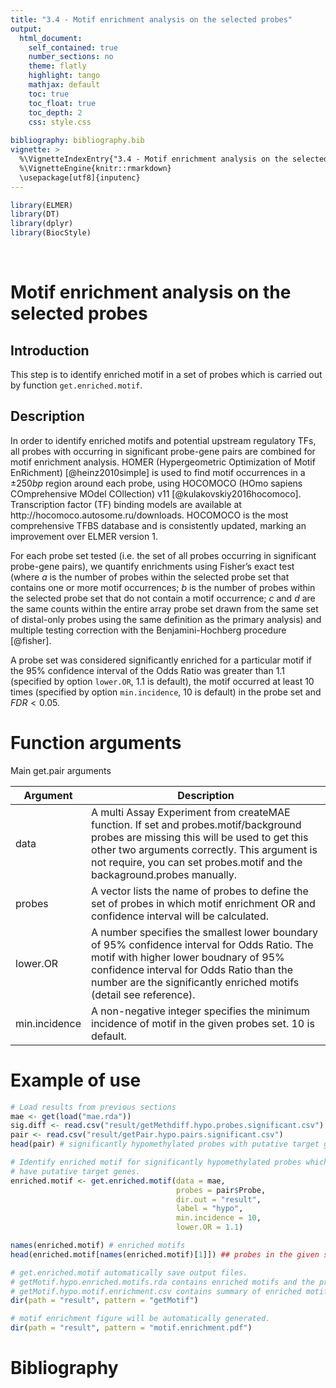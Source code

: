 ```yaml
---
title: "3.4 - Motif enrichment analysis on the selected probes"
output: 
  html_document:
    self_contained: true
    number_sections: no
    theme: flatly
    highlight: tango
    mathjax: default
    toc: true
    toc_float: true
    toc_depth: 2
    css: style.css
  
bibliography: bibliography.bib    
vignette: >
  %\VignetteIndexEntry{"3.4 - Motif enrichment analysis on the selected probes"}
  %\VignetteEngine{knitr::rmarkdown}
  \usepackage[utf8]{inputenc}
---
```



```r
library(ELMER)
library(DT)
library(dplyr)
library(BiocStyle)
```

<br>

# Motif enrichment analysis on the selected probes

## Introduction

This step is to identify enriched motif in a set of probes which is carried out by
function `get.enriched.motif`.

## Description

In order to identify enriched motifs and potential upstream regulatory TFs, all probes with occurring in significant probe-gene pairs are combined for motif enrichment analysis. HOMER (Hypergeometric Optimization of Motif EnRichment) [@heinz2010simple] is used to find motif occurrences in a $\pm 250bp$ region around each probe, using HOCOMOCO (HOmo sapiens COmprehensive MOdel COllection) v11 [@kulakovskiy2016hocomoco]. Transcription factor (TF) binding models are available at http://hocomoco.autosome.ru/downloads. HOCOMOCO is the most comprehensive TFBS database and is consistently updated, marking an improvement over ELMER version 1.

For each probe set tested (i.e. the set of all probes occurring in significant probe-gene pairs), we quantify enrichments using Fisher's exact test (where $a$ is the number of probes within the selected probe set that contains one or more motif occurrences; $b$ is the number of probes within the selected probe set that do not contain a motif occurrence; $c$ and $d$ are the same counts within 
the entire array probe set drawn from the same set of distal-only probes using the same definition as the primary analysis) and multiple testing correction with the Benjamini-Hochberg procedure [@fisher].  

A probe set was considered significantly enriched 
for a particular motif if the 95\% confidence interval of the Odds Ratio was greater than $1.1$ (specified by option `lower.OR`, $1.1$ is default),  the motif 
occurred at least 10 times (specified by option `min.incidence`, $10$ is default) in 
the probe set and $FDR < 0.05$.


# Function arguments
<div class="panel panel-info">
<div class="panel-heading">Main get.pair arguments </div>
<div class="panel-body">
| Argument | Description |
|-------------------|-------------------------------------------------------------------------------------------------------------------------------------------------------------------------------------------------------------------------------------------------------------------------------------------------------------------------------------------------------------------------------------------------------------------------------------------------------------------------------------------------------------------------------------------------------------------------------------|
| data | A multi Assay Experiment from  createMAE function. If set and probes.motif/background probes are missing this will be used to get this other two arguments correctly. This argument is not require, you can set probes.motif and the backaground.probes manually. |
| probes | A vector lists the name of probes to define the set of probes in which motif enrichment OR and confidence interval will be calculated. |
| lower.OR | A number specifies the smallest lower boundary of 95% confidence interval for Odds Ratio. The motif with higher lower boudnary of 95% confidence interval for Odds Ratio than the number are the significantly enriched motifs (detail see reference). |
| min.incidence | A non-negative integer specifies the minimum incidence of motif in the given probes set. 10 is default. |
</div>
</div>

# Example of use
```r
# Load results from previous sections
mae <- get(load("mae.rda"))
sig.diff <- read.csv("result/getMethdiff.hypo.probes.significant.csv")
pair <- read.csv("result/getPair.hypo.pairs.significant.csv")
head(pair) # significantly hypomethylated probes with putative target genes

# Identify enriched motif for significantly hypomethylated probes which 
# have putative target genes.
enriched.motif <- get.enriched.motif(data = mae,
                                     probes = pair$Probe, 
                                     dir.out = "result", 
                                     label = "hypo",
                                     min.incidence = 10,
                                     lower.OR = 1.1)
```

```r
names(enriched.motif) # enriched motifs
head(enriched.motif[names(enriched.motif)[1]]) ## probes in the given set that have the first motif.

# get.enriched.motif automatically save output files. 
# getMotif.hypo.enriched.motifs.rda contains enriched motifs and the probes with the motif. 
# getMotif.hypo.motif.enrichment.csv contains summary of enriched motifs.
dir(path = "result", pattern = "getMotif") 

# motif enrichment figure will be automatically generated.
dir(path = "result", pattern = "motif.enrichment.pdf") 
```

# Bibliography
